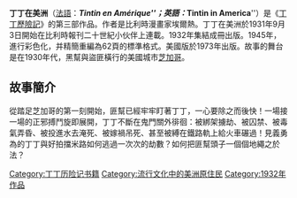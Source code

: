 {{noteTA
|1=zh-hans:埃尔热;zh-hk:艾爾吉;zh-tw:艾爾吉;
|2=zh-cn:乔治; zh-tw:喬治; zh-hk:佐治;
}}
{{Graphicnovelbox|  
|image=
|noimage=yes<!--添加图片后请移除这一行！-->
|caption=Cover of the English edition
|publisher=[[二十世纪报|二十世纪报]]
|date=1932
|series=[[丁丁历险记|丁丁历险记]]
|origlanguage=法语
|origpublication=[[二十世纪报|二十世纪报]]
|origdate=1931年9月3日 - 1932年10月20日
|origisbn=2-203-00102-X
|transtitle=
|transpublisher={{flagicon|China}} [[中国少年儿童出版社|中国少年儿童出版社]]
|transdate=2009
|transseriestitle=
|transisbn= 9787500794660
|translator= 王炳东
|writers=[[埃尔热|埃尔热]]
|artists=[[埃尔热|埃尔热]]
|colorists=
|previssue=[[丁丁在刚果|丁丁在刚果]]，1931
|nextissue=[[法老的雪茄|法老的雪茄]]，1934
}}
'''丁丁在美洲'''（[[法語|法語]]：'''''Tintin en Amérique'''''；英語：'''''Tintin in America'''''）是《[[丁丁歷險記|丁丁歷險記]]》的第三部作品。作者是比利時漫畫家埃爾熱。丁丁在美洲於1931年9月3日開始在比利時報刊二十世紀小伙伴上連載。1932年集結成冊出版。1945年，進行彩色化，并精簡重編為62頁的標準格式。美國版於1973年出版。故事的舞台是在1930年代，黑幫與盜匪橫行的美國城市[[芝加哥|芝加哥]]。

== 故事簡介 ==
從踏足芝加哥的第一刻開始，匪幫已經牢牢盯著丁丁，一心要除之而後快！一場接一場的正邪搏鬥旋即展開，丁丁不斷在鬼門關外徘徊：被綁架擄劫、被囚禁、被毒氣弄昏、被投進水去淹死、被嫁禍吊死、甚至被縛在鐵路軌上給火車碾過！見義勇為的丁丁與好拍擋米路如何逃過一次次的劫數？如何把匪幫頭子一個個地繩之於法？

{{丁丁歷險記}}
{{DEFAULTSORT:Tintin in America}}
[[Category:丁丁历险记书籍|Category:丁丁历险记书籍]]
[[Category:流行文化中的美洲原住民|Category:流行文化中的美洲原住民]]
[[Category:1932年作品|Category:1932年作品]]